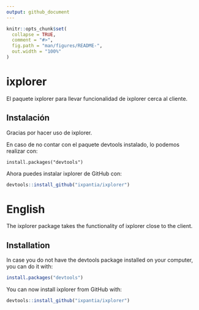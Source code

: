 ```yaml
---
output: github_document
---
```


<!-- README.md is generated from README.Rmd. Please edit that file -->

```r
knitr::opts_chunk$set(
  collapse = TRUE,
  comment = "#>",
  fig.path = "man/figures/README-",
  out.width = "100%"
)
```
# ixplorer

<!-- badges: start -->
<!-- badges: end -->

El paquete ixplorer para llevar funcionalidad de ixplorer cerca al cliente. 

## Instalación

Gracias por hacer uso de ixplorer. 

En caso de no contar con el paquete devtools instalado, lo podemos realizar con:

```
install.packages("devtools")
```

Ahora puedes instalar ixplorer de GitHub con:

```r
devtools::install_github("ixpantia/ixplorer")
```

# English

The ixplorer package takes the functionality of ixplorer close to the client.

## Installation 

In case you do not have the devtools package installed on your computer, you can do it with:

```r
install.packages("devtools")
```

You can now install ixplorer from GitHub with:

```r
devtools::install_github("ixpantia/ixplorer")
```

